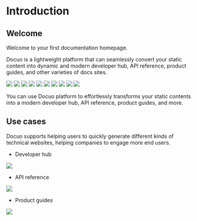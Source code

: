 # Introduction

## Welcome

Welcome to your first documentation homepage.

Docuo is a lightweight platform that can seamlessly convert your static content into dynamic and modern developer hub, API reference, product guides, and other varieties of docs sites.

<Frame width="auto" height="auto" >
  <img src="../docs_image/banner_logo.png" />
</Frame>

<Frame width="auto" height="auto" >
  <img src="../docs_image/1.png" />
</Frame>
<Frame width="auto" height="auto" >
  <img src="../docs_image/2.png" />
</Frame>
<Frame width="auto" height="auto" >
  <img src="../docs_image/3.png" />
</Frame>
<Frame width="auto" height="auto" >
  <img src="../docs_image/4.png" />
</Frame>
<Frame width="auto" height="auto" >
  <img src="../docs_image/5.png" />
</Frame>
<Frame width="auto" height="auto" >
  <img src="../docs_image/6.png" />
</Frame>
<Frame width="auto" height="auto" >
  <img src="../docs_image/7.png" />
</Frame>
<Frame width="auto" height="auto" >
  <img src="../docs_image/8.png" />
</Frame>
<Frame width="auto" height="auto" >
  <img src="../docs_image/9.png" />
</Frame>


<Tip title="What you can do">You can use Docuo platform to effortlessly transforms your static contents into a modern developer hub, API reference, product guides, and more.</Tip>

## Use cases

Docuo supports helping users to quickly generate different kinds of technical websites, helping companies to engage more end users.

* Developer hub
<Frame width="auto" height="auto" >
  <img src="../docs_image/banner_dev.png" />
</Frame>

* API reference
<Frame width="auto" height="auto" >
  <img src="../docs_image/banner_api.png" />
</Frame>

* Product guides
<Frame width="auto" height="auto" >
  <img src="../docs_image/banner_guides.png" />
</Frame>
